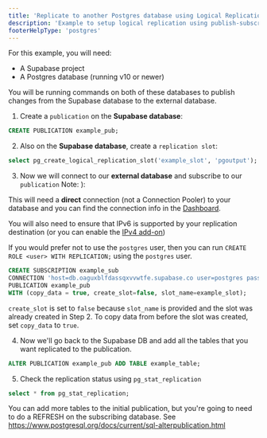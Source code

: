 ```yaml
---
title: 'Replicate to another Postgres database using Logical Replication'
description: 'Example to setup logical replication using publish-subscribe to a Postgres database outside of Supabase'
footerHelpType: 'postgres'
---
```


For this example, you will need:

- A Supabase project
- A Postgres database (running v10 or newer)

You will be running commands on both of these databases to publish changes from the Supabase database to the external database.

1. Create a `publication` on the **Supabase database**:

```sql
CREATE PUBLICATION example_pub;
```

2. Also on the **Supabase database**, create a `replication slot`:

```sql
select pg_create_logical_replication_slot('example_slot', 'pgoutput');
```

3. Now we will connect to our **external database** and subscribe to our `publication` Note: ):

<Admonition type="note">

This will need a **direct** connection (not a Connection Pooler) to your database and you can find the connection info in the [Dashboard](https://supabase.com/dashboard/project/_/settings/database).

You will also need to ensure that IPv6 is supported by your replication destination (or you can enable the [IPv4 add-on](/guides/platform/ipv4-address))

If you would prefer not to use the `postgres` user, then you can run `CREATE ROLE <user> WITH REPLICATION;` using the `postgres` user.

</Admonition>

```sql
CREATE SUBSCRIPTION example_sub
CONNECTION 'host=db.oaguxblfdassqxvvwtfe.supabase.co user=postgres password=YOUR_PASS dbname=postgres'
PUBLICATION example_pub
WITH (copy_data = true, create_slot=false, slot_name=example_slot);
```

<Admonition type="note">

`create_slot` is set to `false` because `slot_name` is provided and the slot was already created in Step 2.
To copy data from before the slot was created, set `copy_data` to `true`.

</Admonition>

4. Now we'll go back to the Supabase DB and add all the tables that you want replicated to the publication.

```sql
ALTER PUBLICATION example_pub ADD TABLE example_table;
```

5. Check the replication status using `pg_stat_replication`

```sql
select * from pg_stat_replication;
```

<Admonition type="note">

You can add more tables to the initial publication, but you're going to need to do a REFRESH on the subscribing database.
See https://www.postgresql.org/docs/current/sql-alterpublication.html

</Admonition>
